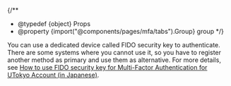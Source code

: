 
{/**
  * @typedef {object} Props
  * @property {import("@components/pages/mfa/tabs").Group} group
  */}

You can use a dedicated device called FIDO security key to authenticate. There are some systems where you cannot use it, so you have to register another method as primary and use them as alternative. For more details, see [How to use FIDO security key for Multi-Factor Authentication for UTokyo Account (in Japanese)](/utokyo_account/mfa/fido-security_key/).
